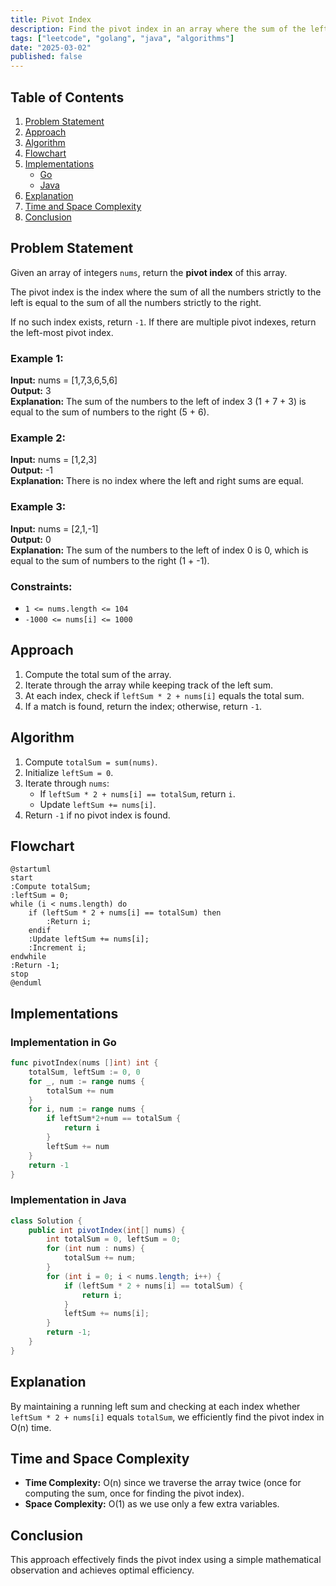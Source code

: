 ```yaml
---
title: Pivot Index
description: Find the pivot index in an array where the sum of the left elements equals the sum of the right elements. Includes Go and Java implementations.
tags: ["leetcode", "golang", "java", "algorithms"]
date: "2025-03-02"
published: false
---
```


## Table of Contents

1. [Problem Statement](#problem-statement)
2. [Approach](#approach)
3. [Algorithm](#algorithm)
4. [Flowchart](#flowchart)
5. [Implementations](#implementations)
   - [Go](#implementation-in-go)
   - [Java](#implementation-in-java)
6. [Explanation](#explanation)
7. [Time and Space Complexity](#time-and-space-complexity)
8. [Conclusion](#conclusion)

## Problem Statement


Given an array of integers `nums`, return the **pivot index** of this array.

The pivot index is the index where the sum of all the numbers strictly to the left is equal to the sum of all the numbers strictly to the right.

If no such index exists, return `-1`. If there are multiple pivot indexes, return the left-most pivot index.

### Example 1:

**Input:** nums = [1,7,3,6,5,6]  
**Output:** 3  
**Explanation:** The sum of the numbers to the left of index 3 (1 + 7 + 3) is equal to the sum of numbers to the right (5 + 6).

### Example 2:

**Input:** nums = [1,2,3]  
**Output:** -1  
**Explanation:** There is no index where the left and right sums are equal.

### Example 3:

**Input:** nums = [2,1,-1]  
**Output:** 0  
**Explanation:** The sum of the numbers to the left of index 0 is 0, which is equal to the sum of numbers to the right (1 + -1).

### Constraints:

- `1 <= nums.length <= 104`
- `-1000 <= nums[i] <= 1000`

## Approach

1. Compute the total sum of the array.
2. Iterate through the array while keeping track of the left sum.
3. At each index, check if `leftSum * 2 + nums[i]` equals the total sum.
4. If a match is found, return the index; otherwise, return `-1`.

## Algorithm

1. Compute `totalSum = sum(nums)`.
2. Initialize `leftSum = 0`.
3. Iterate through `nums`:
   - If `leftSum * 2 + nums[i] == totalSum`, return `i`.
   - Update `leftSum += nums[i]`.
4. Return `-1` if no pivot index is found.

## Flowchart

```plantuml
@startuml
start
:Compute totalSum;
:leftSum = 0;
while (i < nums.length) do
    if (leftSum * 2 + nums[i] == totalSum) then
        :Return i;
    endif
    :Update leftSum += nums[i];
    :Increment i;
endwhile
:Return -1;
stop
@enduml
```

## Implementations

### Implementation in Go

```go
func pivotIndex(nums []int) int {
    totalSum, leftSum := 0, 0
    for _, num := range nums {
        totalSum += num
    }
    for i, num := range nums {
        if leftSum*2+num == totalSum {
            return i
        }
        leftSum += num
    }
    return -1
}
```

### Implementation in Java

```java
class Solution {
    public int pivotIndex(int[] nums) {
        int totalSum = 0, leftSum = 0;
        for (int num : nums) {
            totalSum += num;
        }
        for (int i = 0; i < nums.length; i++) {
            if (leftSum * 2 + nums[i] == totalSum) {
                return i;
            }
            leftSum += nums[i];
        }
        return -1;
    }
}
```

## Explanation

By maintaining a running left sum and checking at each index whether `leftSum * 2 + nums[i]` equals `totalSum`, we efficiently find the pivot index in O(n) time.

## Time and Space Complexity

- **Time Complexity:** O(n) since we traverse the array twice (once for computing the sum, once for finding the pivot index).
- **Space Complexity:** O(1) as we use only a few extra variables.

## Conclusion

This approach effectively finds the pivot index using a simple mathematical observation and achieves optimal efficiency.

